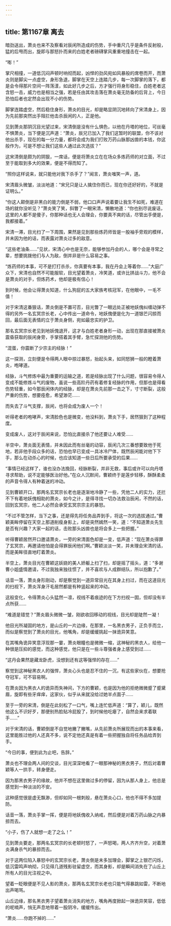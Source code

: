 ```yaml
---
---
---
```

title: 第1167章 离去
---



暗劲送出，萧炎也来不及察看对辰闲所造成的伤势，手中重尺几乎是条件反射般，猛的后甩而出，旋即与那怒扑而来的白姓老者磅礴掌风重重地撞击在一起。

“嘭！”

掌尺相撞，一道低沉闷声顿时响彻而起，凶悍的劲风宛如风暴般的席卷而开，而萧炎则是脚尖一点虚空，身形急退，脚掌在天空上连踏几步，每一次脚掌的落下，都是会令得那片空间一阵荡漾，如此好几步之后，方才强行将身形稳住，白姓老者这含怒一击，威力也是相当之强，若是任由其攻击落在萧炎毫无防备的后背上，今日恐怕后者也定然会出现不小的伤势。

脚掌连踏虚空，然后稳住身形，萧炎的目光，却是略显阴沉地转向了宋清身上，因为先前那突然出手阻拦他击杀辰闲的人，正是他。

见到萧炎那阴沉目光望过来，宋清倒是没有什么惧色，以他在丹塔的地位，可丝毫不惧萧炎，当下便是沉声道：“萧炎，辰兄已加入了我们这暂时的联盟，你不该对他出杀手，现在的每一分力量，都将会成为我们打败万药山脉那凶兽的本钱，你这般作为，可是不想让我们这些人通过此次选拔？”

这宋清倒是颇为的阴狠，一席话，便是将萧炎立在在场众多炼药师的对立面，不过至于能取到多大的效果，便是不得而知了。

“照你这样说来，就只能他对我下杀手了？”闻言，萧炎嗤笑一声，道。

宋清眉头微皱，淡淡地道：“宋兄只是让人擒住你而已，现在你还好好的，不就是证明么。”

“你这人颠倒是非黑白的能力倒是不弱，他口口声声说着要让我生不如死，难道在场的就你没听见？”萧炎笑了笑，斜瞥了一眼宋清，懒散地道：“你也别尽说废话，这里的人都不是傻子，你那种话也无人会理会，你要真不爽的话，尽管出手便是，我都接着。”

宋清一滞，目光扫了一下周围，果然是见到那些炼药师皆是一股袖手旁观的模样，并未因为他的话，而表露对萧炎过多的敌意。

“这些老油条……”见状，宋清心中也是无奈，能够参加丹会的人，哪个会是寻常之辈，想要挑拨他们与人为敌，倒并非是什么容易之事。

“炼药师的本事，可不是打打杀杀，你真要有本事，我在丹会上等着你……”大庭广众下，宋清也自然不可能服软，目光望着萧炎，冷笑道，或许比拼战斗力，他不会是萧炎的对手，但炼药术，他却是极有信心！

到时候，他会让得萧炎知道，什么狗屁的五大家族考核冠军，在他眼中，一毛不值！

对于宋清这番狠话，萧炎倒是不置可否，目光瞥了一眼远处正被地妖傀纠缠动弹不得的另外一名玄冥宗长老，心中传出一道命令，地妖傀便是化为一道银芒闪掠而回，最后面无表情的立于萧炎身侧，宛如最忠实的护卫。

那名玄冥宗长老见到地妖傀退开，这才与白姓老者身形一动，出现在那直接被萧炎震昏获取的辰闲身旁，手掌搭着其手臂，急忙探测他的伤势。

“混蛋，你震断了少宗主的经脉！”

这一探测，立刻便是令得两人眼中掠过暴怒，抬起头来，如同怒狮一般的瞪着萧炎，咆哮道。

经脉，斗气修炼中最为重要的运输之道，若是经脉出现了什么问题，很容易令得人变成不能修炼斗气的废物，虽说一些高阶丹药有着修复经脉的作用，但那也是得看伤势轻重，如今那辰闲体内的经脉，却是在萧炎先前那一击之下，寸寸断裂，这般严重的伤势，想要痊愈，希望渺茫……

而失去了斗气支撑，辰闲，也将会成为废人一个！

听得老者的咆哮声，宋清脸色也是微变，他没料到，萧炎下手，居然狠到了这种程度。

变成废人，这对于辰闲来说，恐怕比直接杀了他还要让人难受……

半空中，萧炎面无表情，并未因此而有丝毫的动容，辰闲几次三番想要致他于死地，若非他手段众多的话，恐怕也早已变成一具冰冷尸体，既然辰闲能对他下下手，那么在动杀心的时候，也应该知道一些日后所要承受的后果……

“事情已经这样了，谁也没办法挽回，经脉断裂，并非无救，事后或许可以向丹塔寻求帮助，说不定能够医治好他。”在众人沉默间，曹颖终于是莲步轻移，酥酥柔柔的声音令得人有种着迷的冲动。

见到曹颖开口，那两名玄冥宗长老也是逐渐地冷静了一些，凭他二人的实力，还拦不下有着地妖傀相助的萧炎，如今之计，是得寻找一切办法救治辰闲，不然的话，回到玄冥宗，他二人必然会承受玄冥宗宗主的暴怒。

“不过不管怎样，当下之事，还是得先将任务品弄到手，将这一次的选拔通过。”曹颖美眸停留在天空上那道削瘦身影上，却是突然嫣然一笑，道：“不知道萧炎先生是否有兴趣？大家一起的话，击败那头凶兽也是将会多上一些把握。”

听得曹颖居然开口邀请萧炎，一旁的宋清面色却是一变，低声道：“现在萧炎得罪了玄冥宗，再邀请他怕是会得罪辰闲他们啊。”曹颖淡淡一笑，并未理会宋清的话，而是美眸径直地盯着萧炎。

半空上，萧炎目光在曹颖这妖娆的美人娇躯上扫了扫，却是摇了摇头，道：“多谢曹小姐盛情邀请，不过我独来独往惯了，并不喜欢与人成群结队，所以抱歉了。”

话音一落，萧炎身形刚动，却是察觉到一道异常目光在其身上扫过，而在这道目光的扫视下，萧炎浑身汗毛居然都是有种竖起来的冲动。

这般变化，令得萧炎心头猛然一凛，视线不着痕迹的在下方扫视一囡，但却没有半点所获……

“难道是错觉？”萧炎眉头微微一皱，刚欲收回移动的视线，目光却是陡然一凝！

他目光所凝固的地方，是山丘的一片边缘，在那里，一名黑衣男子，正负手而立，而似是察觉到了萧炎的目光，他嘴角，却是缓缓挑起一抹诡异笑意。

在其嘴角诡异笑意浮现那一霎，萧炎眼瞳也是微微一缩，这神秘的黑衣人，给他一种很是压抑的感觉，而这种感觉，他只是在一些斗尊强者身上感受到过……

“这丹会果然是藏龙卧虎，没想到还有这等强悍的存在……”

察觉到这神秘黑衣人的强悍，萧炎心头也是忍不住的一沉，有这些家伙在，想要抢夺冠军，可不容易啊。

在萧炎因为黑衣人的诡异而失神间，下方的曹颖，也是因为他的拒绝微微蹙了蹙黛眉，旋即有些牙痒痒，这家伙，似乎从来就没给过她半点面子……

至于一旁的宋清，倒是在此刻松了一口气，嘴上连忙低声道：“算了，颖儿，既然他这么不识好歹，那便别热脸贴冷屁股了，到时候他吃瘪了，自然会来求着联手……”

对于宋清的话，曹颖倒是不自觉地撇了撇嘴，从先前萧炎所展现而出的本事来看，这里能胜过他的人还真不多，说不定他还真是有着一些把握独自将任务品给弄到手。

“今日的事，便到此为止吧，告辞。”

萧炎也不理会两人间的交谈，目光深深地看了一眼那神秘的黑衣男子，然后对着曹颖等人一拱手，转身便走。

因为那黑衣男子的缘故，他并不想在这里做过多的停留，因为从那人身上，他总是感觉到一种淡淡的不安。

这种感觉很是虚无飘渺，但却如同一根刺般，悬在萧炎心口，他也不得不多加提防。

话音一落，萧炎手掌一挥，便是将地妖傀收入纳戒，然后便是对着万药山脉之内暴掠而去。

“小子，伤了人就想一走了之么！”

见到萧炎要走，那两名玄冥宗的长老顿时怒了，一声怒喝，两人齐齐升空，对着萧炎满身杀气的暴掠而去。

对于这两位陷入暴怒中的玄冥宗长老，萧炎倒是未多加理会，脚掌之上银芒闪烁，低沉雷鸣声响彻，只见得几道残影驻留虚空，而其身影，却是瞬间消失在了山丘上所有人的目光注视之中。

望着一眨眼便是不见人影的萧炎，那两名玄冥宗长老也只能气得暴跳如雷，不断地出声喝骂。

山丘边缘，那名黑衣男子望着萧炎消失的地方，嘴角再度掀起一抹诡异笑容，低低的呢喃声，悄无声息地带着一股阴冷，缓缓传出。

“萧炎……你跑不掉的……”